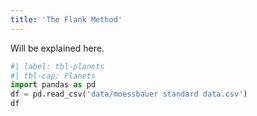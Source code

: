 ```yaml
---
title: 'The Flank Method'
---
```


Will be explained here.


```python
#| label: tbl-planets
#| tbl-cap: Planets
import pandas as pd
df = pd.read_csv('data/moessbauer standard data.csv')
df
```
